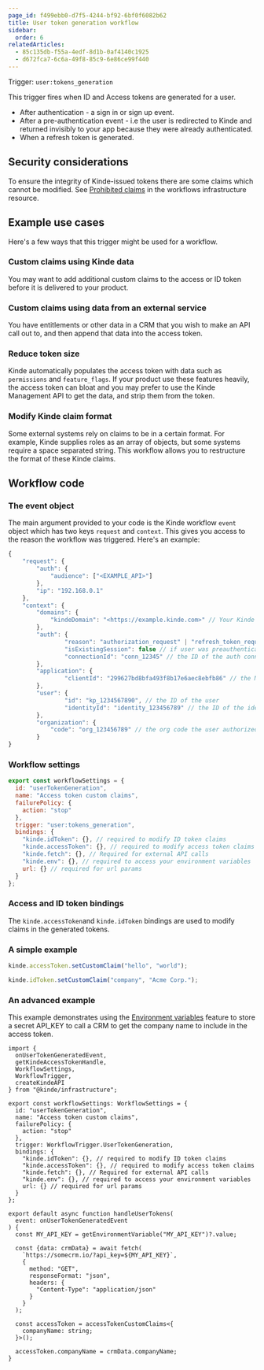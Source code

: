 ```yaml
---
page_id: f499ebb0-d7f5-4244-bf92-6bf0f6082b62
title: User token generation workflow
sidebar:
  order: 6
relatedArticles:
  - 85c135db-f55a-4edf-8d1b-0af4140c1925
  - d672fca7-6c6a-49f8-85c9-6e86ce99f440
---
```


Trigger: `user:tokens_generation`

This trigger fires when ID and Access tokens are generated for a user.

- After authentication - a sign in or sign up event.
- After a pre-authentication event - i.e the user is redirected to Kinde and returned invisibly to your app because they were already authenticated.
- When a refresh token is generated.

## Security considerations

To ensure the integrity of Kinde-issued tokens there are some claims which cannot be modified. See [Prohibited claims](https://github.com/kinde-oss/infrastructure/blob/main/lib/prohibitedClaims.ts) in the workflows infrastructure resource.

## Example use cases

Here's a few ways that this trigger might be used for a workflow.

### Custom claims using Kinde data

You may want to add additional custom claims to the access or ID token before it is delivered to your product.

### Custom claims using data from an external service

You have entitlements or other data in a CRM that you wish to make an API call out to, and then append that data into the access token.

### Reduce token size

Kinde automatically populates the access token with data such as `permissions` and `feature_flags`. If your product use these features heavily, the access token can bloat and you may prefer to use the Kinde Management API to get the data, and strip them from the token.

### Modify Kinde claim format

Some external systems rely on claims to be in a certain format. For example, Kinde supplies roles as an array of objects, but some systems require a space separated string. This workflow allows you to restructure the format of these Kinde claims.

## Workflow code

### The event object

The main argument provided to your code is the Kinde workflow `event` object which has two keys `request` and `context`. This gives you access to the reason the workflow was triggered. Here's an example:

```jsx
{
	"request": {
		"auth": {
			"audience": ["<EXAMPLE_API>"]
		},
		"ip": "192.168.0.1"
	},
	"context": {
		"domains": {
			"kindeDomain": "<https://example.kinde.com>" // Your Kinde domain
		},
		"auth": {
				"reason": "authorization_request" | "refresh_token_request",
				"isExistingSession": false // if user was preauthenticated,
				"connectionId": "conn_12345" // the ID of the auth connection method used
		},
		"application": {
				"clientId": "299627bd8bfa493f8b17e6aec8ebfb86" // the M2M application ID
		},
		"user": {
				"id": "kp_1234567890", // the ID of the user
				"identityId": "identity_123456789" // the ID of the identity the user authenticated with
		},
		"organization": {
			"code": "org_123456789" // the org code the user authorized against
		}
}

```

### Workflow settings

```jsx
export const workflowSettings = {
  id: "userTokenGeneration",
  name: "Access token custom claims",
  failurePolicy: {
    action: "stop"
  },
  trigger: "user:tokens_generation",
  bindings: {
    "kinde.idToken": {}, // required to modify ID token claims
    "kinde.accessToken": {}, // required to modify access token claims
    "kinde.fetch": {}, // Required for external API calls
    "kinde.env": {}, // required to access your environment variables
    url: {} // required for url params
  }
};
```

### Access and ID token bindings

The `kinde.accessToken`and `kinde.idToken` bindings are used to modify claims in the generated tokens.

### A simple example

```jsx
kinde.accessToken.setCustomClaim("hello", "world");

kinde.idToken.setCustomClaim("company", "Acme Corp.");
```

### An advanced example

This example demonstrates using the [Environment variables](/build/env-variables/add-manage-env-variables/) feature to store a secret API_KEY to call a CRM to get the company name to include in the access token.

```tsx
import {
  onUserTokenGeneratedEvent,
  getKindeAccessTokenHandle,
  WorkflowSettings,
  WorkflowTrigger,
  createKindeAPI
} from "@kinde/infrastructure";

export const workflowSettings: WorkflowSettings = {
  id: "userTokenGeneration",
  name: "Access token custom claims",
  failurePolicy: {
    action: "stop"
  },
  trigger: WorkflowTrigger.UserTokenGeneration,
  bindings: {
    "kinde.idToken": {}, // required to modify ID token claims
    "kinde.accessToken": {}, // required to modify access token claims
    "kinde.fetch": {}, // Required for external API calls
    "kinde.env": {}, // required to access your environment variables
    url: {} // required for url params
  }
};

export default async function handleUserTokens(
  event: onUserTokenGeneratedEvent
) {
  const MY_API_KEY = getEnvironmentVariable("MY_API_KEY")?.value;

  const {data: crmData} = await fetch(
    `https://somecrm.io/?api_key=${MY_API_KEY}`,
    {
      method: "GET",
      responseFormat: "json",
      headers: {
        "Content-Type": "application/json"
      }
    }
  );

  const accessToken = accessTokenCustomClaims<{
    companyName: string;
  }>();

  accessToken.companyName = crmData.companyName;
}
```
